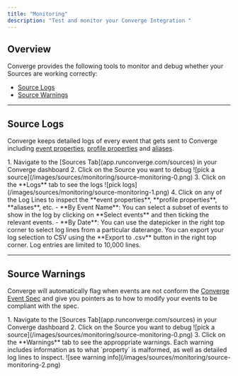 ```yaml
---
title: "Monitoring"
description: "Test and monitor your Converge Integration "
---
```


## Overview

Converge provides the following tools to monitor and debug whether your Sources are working correctly:
- [Source Logs](#source-logs)
- [Source Warnings](#source-warnings) 

---

## Source Logs

Converge keeps detailed logs of every event that gets sent to Converge including [event properties](/sources/converge-spec), [profile properties](/sources/source-concepts#profile-properties) and [aliases](/sources/source-concepts#aliases).

<AccordionGroup>
<Accordion icon="location-dot" title="Where to find Source Logs">
1. Navigate to the [Sources Tab](app.runconverge.com/sources) in your Converge dashboard
2. Click on the Source you want to debug
   ![pick a source](/images/sources/monitoring/source-monitoring-0.png)
3. Click on the **Logs** tab to see the logs
  ![pick logs](/images/sources/monitoring/source-monitoring-1.png)
4. Click on any of the Log Lines to inspect the **event properties**, **profile properties**, **aliases**, etc.
</Accordion>

<Accordion icon="filter" title="Filter through the logs">
- **By Event Name**: You can select a subset of events to show in the log by clicking on **Select events** and then ticking the relevant events.
- **By Date**: You can use the datepicker in the right top corner to select log lines from a particular daterange.
</Accordion>

<Accordion icon="download" title="Exporting logs">
You can export your log selection to CSV using the **Export to .csv** button in the right top corner. 
Log entries are limited to 10,000 lines.
</Accordion>
</AccordionGroup>

---

## Source Warnings

Converge will automatically flag when events are not conform the [Converge Event Spec](/sources/converge-spec) and give you pointers as to how to modify your events to be compliant with the spec.


<AccordionGroup>
<Accordion icon="location-dot" title="Where to find Source Warnings">
1. Navigate to the [Sources Tab](app.runconverge.com/sources) in your Converge dashboard
2. Click on the Source you want to debug
   ![pick a source](/images/sources/monitoring/source-monitoring-0.png)
3. Click on the **Warnings** tab to see the approppriate warnings. Each warning includes information as to what `property` is malformed, as well as detailed log lines to inspect.
  ![see warning info](/images/sources/monitoring/source-monitoring-2.png)
</Accordion>
</AccordionGroup>
